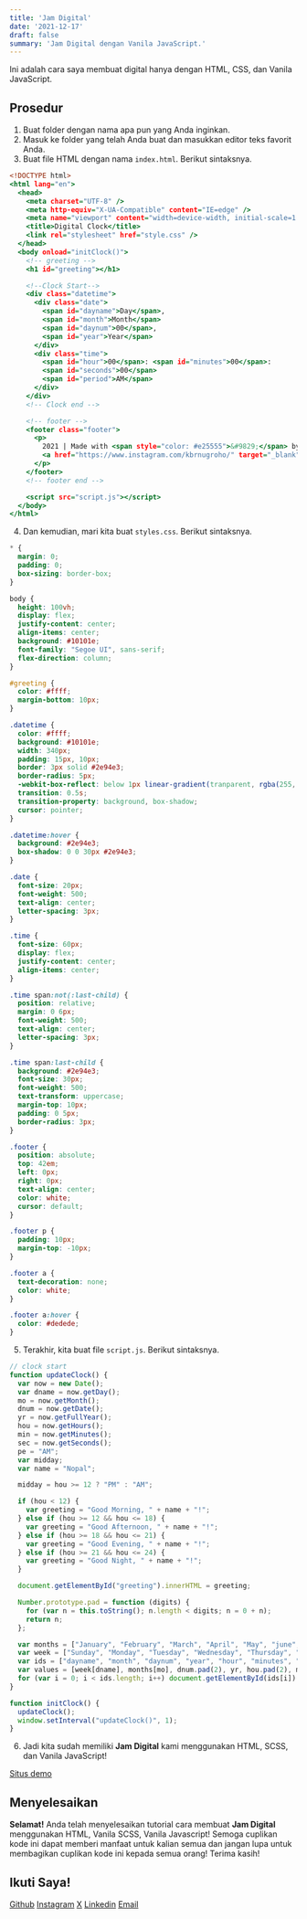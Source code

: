 ```yaml
---
title: 'Jam Digital'
date: '2021-12-17'
draft: false
summary: 'Jam Digital dengan Vanila JavaScript.'
---
```


<TOCInline toc={props.toc} asDisclosure />

Ini adalah cara saya membuat digital hanya dengan HTML, CSS, dan Vanila JavaScript.

## Prosedur

1. Buat folder dengan nama apa pun yang Anda inginkan.
2. Masuk ke folder yang telah Anda buat dan masukkan editor teks favorit Anda.
3. Buat file HTML dengan nama `index.html`. Berikut sintaksnya.

```html:index.html showLineNumbers
<!DOCTYPE html>
<html lang="en">
  <head>
    <meta charset="UTF-8" />
    <meta http-equiv="X-UA-Compatible" content="IE=edge" />
    <meta name="viewport" content="width=device-width, initial-scale=1.0" />
    <title>Digital Clock</title>
    <link rel="stylesheet" href="style.css" />
  </head>
  <body onload="initClock()">
    <!-- greeting -->
    <h1 id="greeting"></h1>

    <!--Clock Start-->
    <div class="datetime">
      <div class="date">
        <span id="dayname">Day</span>,
        <span id="month">Month</span>
        <span id="daynum">00</span>,
        <span id="year">Year</span>
      </div>
      <div class="time">
        <span id="hour">00</span>: <span id="minutes">00</span>:
        <span id="seconds">00</span>
        <span id="period">AM</span>
      </div>
    </div>
    <!-- Clock end -->

    <!-- footer -->
    <footer class="footer">
      <p>
        2021 | Made with <span style="color: #e25555">&#9829;</span> by
        <a href="https://www.instagram.com/kbrnugroho/" target="_blank"> Naufal Akbar Nugroho</a>
      </p>
    </footer>
    <!-- footer end -->

    <script src="script.js"></script>
  </body>
</html>
```

4. Dan kemudian, mari kita buat `styles.css`. Berikut sintaksnya.

```css:style.css showLineNumbers
* {
  margin: 0;
  padding: 0;
  box-sizing: border-box;
}

body {
  height: 100vh;
  display: flex;
  justify-content: center;
  align-items: center;
  background: #10101e;
  font-family: "Segoe UI", sans-serif;
  flex-direction: column;
}

#greeting {
  color: #ffff;
  margin-bottom: 10px;
}

.datetime {
  color: #ffff;
  background: #10101e;
  width: 340px;
  padding: 15px, 10px;
  border: 3px solid #2e94e3;
  border-radius: 5px;
  -webkit-box-reflect: below 1px linear-gradient(tranparent, rgba(255, 255, 255, 0.1));
  transition: 0.5s;
  transition-property: background, box-shadow;
  cursor: pointer;
}

.datetime:hover {
  background: #2e94e3;
  box-shadow: 0 0 30px #2e94e3;
}

.date {
  font-size: 20px;
  font-weight: 500;
  text-align: center;
  letter-spacing: 3px;
}

.time {
  font-size: 60px;
  display: flex;
  justify-content: center;
  align-items: center;
}

.time span:not(:last-child) {
  position: relative;
  margin: 0 6px;
  font-weight: 500;
  text-align: center;
  letter-spacing: 3px;
}

.time span:last-child {
  background: #2e94e3;
  font-size: 30px;
  font-weight: 500;
  text-transform: uppercase;
  margin-top: 10px;
  padding: 0 5px;
  border-radius: 3px;
}

.footer {
  position: absolute;
  top: 42em;
  left: 0px;
  right: 0px;
  text-align: center;
  color: white;
  cursor: default;
}

.footer p {
  padding: 10px;
  margin-top: -10px;
}

.footer a {
  text-decoration: none;
  color: white;
}

.footer a:hover {
  color: #dedede;
}
```

5. Terakhir, kita buat file `script.js`. Berikut sintaksnya.

```js:script.js showLineNumbers
// clock start
function updateClock() {
  var now = new Date();
  var dname = now.getDay();
  mo = now.getMonth();
  dnum = now.getDate();
  yr = now.getFullYear();
  hou = now.getHours();
  min = now.getMinutes();
  sec = now.getSeconds();
  pe = "AM";
  var midday;
  var name = "Nopal";

  midday = hou >= 12 ? "PM" : "AM";

  if (hou < 12) {
    var greeting = "Good Morning, " + name + "!";
  } else if (hou >= 12 && hou <= 18) {
    var greeting = "Good Afternoon, " + name + "!";
  } else if (hou >= 18 && hou <= 21) {
    var greeting = "Good Evening, " + name + "!";
  } else if (hou >= 21 && hou <= 24) {
    var greeting = "Good Night, " + name + "!";
  }

  document.getElementById("greeting").innerHTML = greeting;

  Number.prototype.pad = function (digits) {
    for (var n = this.toString(); n.length < digits; n = 0 + n);
    return n;
  };

  var months = ["January", "February", "March", "April", "May", "june", "July", "August", "September", "October", "November", "December"];
  var week = ["Sunday", "Monday", "Tuesday", "Wednesday", "Thursday", "Friday", "Saturday"];
  var ids = ["dayname", "month", "daynum", "year", "hour", "minutes", "seconds", "period"];
  var values = [week[dname], months[mo], dnum.pad(2), yr, hou.pad(2), min.pad(2), sec.pad(2), pe];
  for (var i = 0; i < ids.length; i++) document.getElementById(ids[i]).firstChild.nodeValue = values[i];
}

function initClock() {
  updateClock();
  window.setInterval("updateClock()", 1);
}
```

6. Jadi kita sudah memiliki **Jam Digital** kami menggunakan HTML, SCSS, dan Vanila JavaScript!

[Situs demo](https://nuflakbrr.github.io/digital-clock/)

## Menyelesaikan

**Selamat!** Anda telah menyelesaikan tutorial cara membuat **Jam Digital** menggunakan HTML, Vanila SCSS, Vanila Javascript! Semoga cuplikan kode ini dapat memberi manfaat untuk kalian semua dan jangan lupa untuk membagikan cuplikan kode ini kepada semua orang! Terima kasih!

## Ikuti Saya!

[Github](https://www.github.com/nuflakbrr)
[Instagram](https://www.instagram.com/kbrnugroho)
[X](https://www.x.com/nuflakbrr)
[Linkedin](https://www.linkedin.com/in/nuflakbrr)
[Email](mailto:naufalakbar378@gmail.com)
